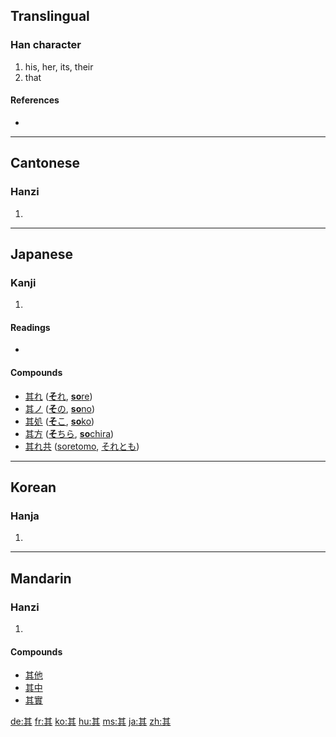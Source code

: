 {{also|丌}}
==Translingual==
{{stroke order|type=animate}}

===Han character===
{{Han char|rn=12|rad=八|as=06|sn=8|four=4480<sub>1</sub>|canj=廿一一金 (TMMC)}}

# his, her, its, their
# that

====References====
* {{Han ref|kx=0127.180|dkj=01472|dj=0286.100|hdz=10245.010|uh=5176|ud=20854|bh=A8E4|bd=43236}}

----

==Cantonese==

===Hanzi===
{{yue-hanzi|jyut=|y=kei4}}

# {{defn|Cantonese}}

----

==Japanese==

===Kanji===
{{ja-kanji|grade=|rs=八06}}

# {{defn|Japanese}}

====Readings====
* {{ja-readings|on=[[き]] (ki), [[ぎ]] (gi)|kun=[[その]] (sono), [[それ]] (sore)}}

====Compounds====
* [[其れ]] ([[それ#Japanese|'''そ'''れ]], [[sore#Japanese|'''so'''re]])
* [[其ノ]] ([[その#Japanese|'''そ'''の]], [[sono#Japanese|'''so'''no]])
* [[其処]] ([[そこ#Japanese|'''そ'''こ]], [[soko#Japanese|'''so'''ko]])
* [[其方]] ([[そちら#Japanese|'''そ'''ちら]], [[sochira#Japanese|'''so'''chira]])
* [[其れ共]] ([[soretomo]], [[それとも]])

----

==Korean==

===Hanja===
{{ko-hanja|hangeul=기|rv=gi|mr=ki}}

# {{defn|Korean}}

----

==Mandarin==

===Hanzi===
{{cmn-hanzi|pin=[[qí]] ([[qi2]])|wg=ch'i<sup>2</sup>}}

# {{defn|Mandarin}}

====Compounds====
* [[其他]]
* [[其中]]
* [[其實]]

[[de:其]]
[[fr:其]]
[[ko:其]]
[[hu:其]]
[[ms:其]]
[[ja:其]]
[[zh:其]]